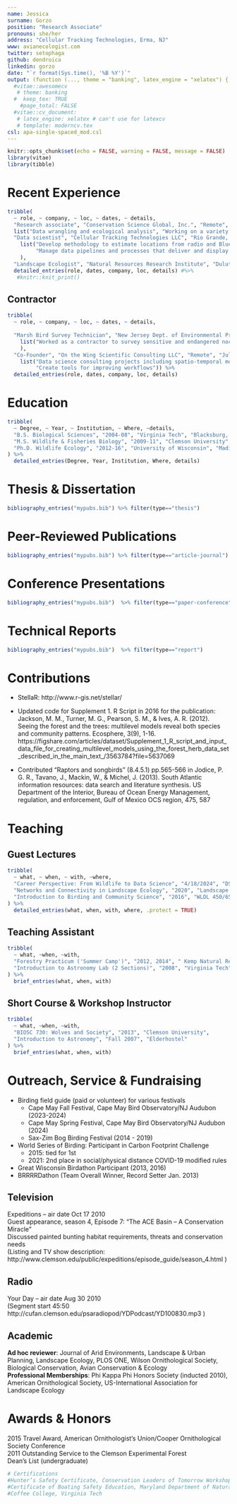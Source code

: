```yaml
---
name: Jessica
surname: Gorzo
position: "Research Associate"
pronouns: she/her
address: "Cellular Tracking Technologies, Erma, NJ"
www: avianecologist.com
twitter: setophaga
github: dendroica
linkedin: gorzo
date: "`r format(Sys.time(), '%B %Y')`"
output: (function (..., theme = "banking", latex_engine = "xelatex") {; theme <- match.arg(theme); template <- ("Gorzo_CVmod.tex"); vitae:::set_entry_formats(vitae:::moderncv_cv_entries); vitae:::copy_supporting_files("moderncv"); vitae::cv_document(..., pandoc_vars = list(theme = theme), template = template, latex_engine = latex_engine, keep_tex = TRUE)})
  #vitae::awesomecv
   # theme: banking
  #  keep_tex: TRUE
    #page_total: FALSE
  #vitae::cv_document:
   # latex_engine: xelatex # can't use for latexcv
   # template: moderncv.tex 
csl: apa-single-spaced_mod.csl
---
```


```r
knitr::opts_chunk$set(echo = FALSE, warning = FALSE, message = FALSE)
library(vitae)
library(tibble)
```

# Recent Experience

```r
tribble(
  ~ role, ~ company, ~ loc, ~ dates, ~ details,
  "Research associate", "Conservation Science Global, Inc.", "Remote", "Mar. 2024 - Present",
  list("Data wrangling and ecological analysis", "Working on a variety of projects to complete grant goals and produce deliverables"),
  "Data scientist", "Cellular Tracking Technologies LLC", "Rio Grande, NJ", "Jul. 2020 - Present", 
    list("Develop methodology to estimate locations from radio and Bluetooth signals",
         "Manage data pipelines and processes that deliver and display data via web interfaces"
    ),
  "Landscape Ecologist", "Natural Resources Research Institute", "Duluth, MN", "Aug. 2016 - Jun. 2020", "Researcher 5 (University of Minnesota - NRRI internal job title designation)") %>% 
  detailed_entries(role, dates, company, loc, details) #%>%
   #knitr::knit_print()
```

## Contractor

```r
tribble(
  ~ role, ~ company, ~ loc, ~ dates, ~ details,
  
  "Marsh Bird Survey Technician", "New Jersey Dept. of Environmental Protection", "Tuckahoe, NJ", "Summer 2021, 2024", 
    list("Worked as a contractor to survey sensitive and endangered noctural avian species via boat transects", "Solely by-ear bird identification required for night surveys"
    ),
  "Co-Founder", "On the Wing Scientific Consulting LLC", "Remote", "Jul. 2018 - Present", 
    list("Data science consulting projects including spatio-temporal modeling", 
         "Create tools for improving workflows")) %>% 
  detailed_entries(role, dates, company, loc, details)
```

# Education

```r
tribble(
  ~ Degree, ~ Year, ~ Institution, ~ Where, ~details,
  "B.S. Biological Sciences", "2004-08", "Virginia Tech", "Blacksburg, VA", "Minors: Physics, Astronomy",
  "M.S. Wildlife & Fisheries Biology", "2009-11", "Clemson University", "Clemson, SC", "Minor: Experimental Statistics",
  "Ph.D. Wildlife Ecology", "2012-16", "University of Wisconsin", "Madison, WI", "Minor: distributed (required)"
) %>%
  detailed_entries(Degree, Year, Institution, Where, details)
```
# Thesis & Dissertation
```r
bibliography_entries("mypubs.bib") %>% filter(type=="thesis")
```

# Peer-Reviewed Publications

```r
bibliography_entries("mypubs.bib") %>% filter(type=="article-journal")
```

# Conference Presentations
```r
bibliography_entries("mypubs.bib")  %>% filter(type=="paper-conference")
```
# Technical Reports
```r
bibliography_entries("mypubs.bib")  %>% filter(type=="report")
```

# Contributions  
* StellaR: http://www.r-gis.net/stellar/

* Updated code for Supplement 1. R Script in 2016 for the publication: Jackson, M. M., Turner, M. G., Pearson, S. M., & Ives, A. R. (2012). Seeing the forest and the trees: multilevel models reveal both species and community patterns. Ecosphere, 3(9), 1-16. https://figshare.com/articles/dataset/Supplement_1_R_script_and_input_data_file_for_creating_multilevel_models_using_the_forest_herb_data_set_described_in_the_main_text_/3563784?file=5637069

* Contributed “Raptors and songbirds” (8.4.5.1) pp.565-566 in Jodice, P. G. R., Tavano, J., Mackin, W., & Michel, J. (2013). South Atlantic information resources: data search and literature synthesis. US Department of the Interior, Bureau of Ocean Energy Management, regulation, and enforcement, Gulf of Mexico OCS region, 475, 587

# Teaching
## Guest Lectures
```r
tribble(
  ~ what, ~ when, ~ with, ~where,
  "Career Perspective: From Wildlife to Data Science", "4/18/2024", "DSSA 5102: Data Gathering & Warehousing", "Stockton University",
  "Networks and Connectivity in Landscape Ecology", "2020", "Landscape Ecology","University of Minnesota-Duluth",
  "Introduction to Birding and Community Science", "2016", "WLDL 450/650: Human Dimensions in Wildlife","University of Wisconsin-Stevens Point"
) %>%
  detailed_entries(what, when, with, where, .protect = TRUE)
```

## Teaching Assistant  
```r
tribble(
  ~ what, ~when, ~with,
  "Forestry Practicum ('Summer Camp')", "2012, 2014", " Kemp Natural Resource Station",
  "Introduction to Astronomy Lab (2 Sections)", "2008", "Virginia Tech"
) %>%
  brief_entries(what, when, with)
```

## Short Course & Workshop Instructor  
```r
tribble(
  ~ what, ~when, ~with,
  "BIOSC 730: Wolves and Society", "2013", "Clemson University",
  "Introduction to Astronomy", "Fall 2007", "Elderhostel"
) %>%
  brief_entries(what, when, with)
```

# Outreach, Service & Fundraising
* Birding field guide (paid or volunteer) for various festivals
    * Cape May Fall Festival, Cape May Bird Observatory/NJ Audubon (2023-2024)
    * Cape May Spring Festival, Cape May Bird Observatory/NJ Audubon (2024)
    * Sax-Zim Bog Birding Festival (2014 - 2019)
* World Series of Birding: Participant in Carbon Footprint Challenge
    * 2015: tied for 1st
    * 2021: 2nd place in social/physical distance COVID-19 modified rules
* Great Wisconsin Birdathon Participant (2013, 2016)
* BRRRRDathon (Team Overall Winner, Record Setter Jan. 2013)  

## Television  
Expeditions – air date Oct 17 2010  
Guest appearance, season 4, Episode 7: “The ACE Basin – A Conservation Miracle”  
Discussed painted bunting habitat requirements, threats and conservation needs  
(Listing and TV show description:  
http://www.clemson.edu/public/expeditions/episode_guide/season_4.html )  

## Radio
Your Day – air date Aug 30 2010  
(Segment start 45:50 http://cufan.clemson.edu/psaradiopod/YDPodcast/YD100830.mp3 )  

## Academic
**Ad hoc reviewer**: Journal of Arid Environments, Landscape & Urban Planning, Landscape Ecology, PLOS ONE, Wilson Ornithological Society, Biological Conservation, Avian Conservation & Ecology  
**Professional Memberships**: Phi Kappa Phi Honors Society (inducted 2010), American Ornithological Society, US-International Association for Landscape Ecology

# Awards & Honors  
2015 Travel Award, American Ornithologist's Union/Cooper Ornithological Society Conference  
2011 Outstanding Service to the Clemson Experimental Forest  
Dean’s List (undergraduate)  

```r
# Certifications  
#Hunter’s Safety Certificate, Conservation Leaders of Tomorrow Workshop GA 2010  
#Certificate of Boating Safety Education, Maryland Department of Natural Resources  
#Coffee College, Virginia Tech  
```
